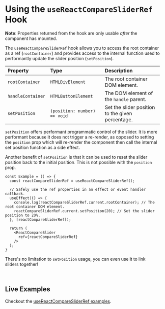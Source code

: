 

<Meta title="Docs/useReactCompareSliderRef" component={ReactCompareSlider} />

# Using the `useReactCompareSliderRef` Hook

<p class="sb-custom-info">

**Note**: Properties returned from the hook are only usable _after_ the component has mounted.

</p>

The `useReactCompareSliderRef` hook allows you to access the root container as a ref (`rootContainer`) and provides
access to the internal function used to performantly update the slider position (`setPosition`).

| Property           | Type                          | Description
| :------------------| :---------------------------- | :----------------------------------------------
| `rootContainer`    | `HTMLDivElement`              | The root container DOM element.
| `handleContainer`  | `HTMLButtonElement`           | The DOM element of the `handle` parent.
| `setPosition`      | `(position: number) => void`  | Set the slider position to the given percentage.

<div style={{  height: 1 }}></div>

`setPosition` offers performant programmatic control of the slider. It is more performant because
it does not trigger a re-render, as opposed to setting the `position` prop which will re-render the
component then call the internal set position function as a side effect.

Another benefit of `setPosition` is that it can be used to reset the slider position back to
the initial position. This is not possible with the `position` prop.

```tsx
const Example = () => {
  const reactCompareSliderRef = useReactCompareSliderRef();

  // Safely use the ref properties in an effect or event handler callback.
  useEffect(() => {
    console.log(reactCompareSliderRef.current.rootContainer); // The root container DOM element.
    reactCompareSliderRef.current.setPosition(20); // Set the slider position to 20%.
  }, [reactCompareSliderRef]);

  return (
    <ReactCompareSlider
      ref={reactCompareSliderRef}
    />
  );
}

```

There's no limitation to `setPosition` usage, you can even use it to link sliders together!

<Canvas>
  <Story id="demos--use-react-compare-slider-ref" />
</Canvas>

<ArgsTable of={ReactCompareSlider} />

<br />

## Live Examples

Checkout the [useReactCompareSliderRef examples](/story/demos--use-react-compare-slider-ref).

